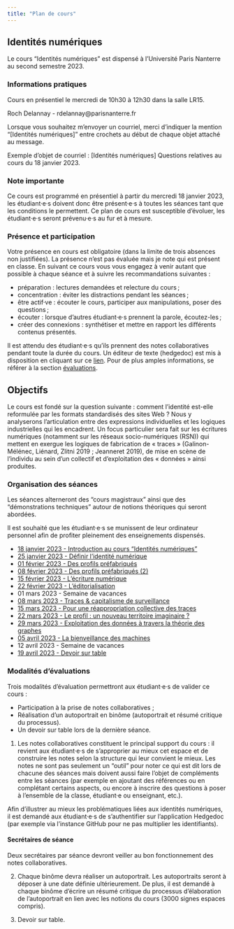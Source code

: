 ```yaml
---
title: "Plan de cours"
---
```


## Identités numériques

Le cours "Identités numériques" est dispensé à l'Université Paris Nanterre au second semestre 2023.

### Informations pratiques

Cours en présentiel le mercredi de 10h30 à 12h30 dans la salle LR15.  

Roch Delannay - rdelannay@parisnanterre.fr

::: {.callout-note}

Lorsque vous souhaitez m'envoyer un courriel, merci d'indiquer la mention "\[Identités numériques\]" entre crochets au début de chaque objet attaché au message. 

Exemple d'objet de courriel : \[Identités numériques\] Questions relatives au cours du 18 janvier 2023.

:::

### Note importante

Ce cours est programmé en présentiel à partir du mercredi 18 janvier 2023, les étudiant·e·s doivent donc être présent·e·s à toutes les séances tant que les conditions le permettent. Ce plan de cours est susceptible d’évoluer, les étudiant·e·s seront prévenu·e·s au fur et à mesure.

### Présence et participation 

Votre présence en cours est obligatoire (dans la limite de trois absences non justifiées). La présence n’est pas évaluée mais je note qui est présent en classe. En suivant ce cours vous vous engagez à venir autant que possible à chaque séance et à suivre les recommandations suivantes :

- préparation : lectures demandées et relecture du cours ;
- concentration : éviter les distractions pendant les séances ;
- être actif·ve : écouter le cours, participer aux manipulations, poser des questions ;
- écouter : lorsque d’autres étudiant·e·s prennent la parole, écoutez-les ;
- créer des connexions : synthétiser et mettre en rapport les différents contenus présentés.

::: {.callout-note}

Il est attendu des étudiant·e·s qu'ils prennent des notes collaboratives pendant toute la durée du cours. Un éditeur de texte (hedgedoc) est mis à disposition en cliquant sur ce [lien](https://demo.hedgedoc.org/1WdF94ubQcOV1_EoR1eT9Q#).
Pour de plus amples informations, se référer à la section [évaluations](#modalités-dévaluations).

:::

## Objectifs

Le cours est fondé sur la question suivante : comment l’identité est-elle reformulée par les formats
standardisés des sites Web ?
Nous y analyserons l’articulation entre des expressions individuelles et les logiques industrielles qui les
encadrent. Un focus particulier sera fait sur les écritures numériques (notamment sur les réseaux socio-numériques (RSN)) qui mettent en exergue les logiques de fabrication de « traces » (Galinon-Mélénec, Liénard, Zlitni 2019 ; Jeanneret 2019), de mise en scène de l’individu au sein d’un collectif et d’exploitation des « données » ainsi produites.


### Organisation des séances

Les séances alterneront des "cours magistraux" ainsi que des "démonstrations techniques" autour de notions théoriques qui seront abordées. 

Il est souhaité que les étudiant·e·s se munissent de leur ordinateur personnel afin de profiter pleinement des enseignements dispensés.

- [18 janvier 2023 - Introduction au cours "Identités numériques"](180123.qmd)
- [25 janvier 2023 - Définir l'identité numérique](250123.qmd)
- [01 février 2023 - Des profils préfabriqués](010223.qmd)
- [08 février 2023 - Des profils préfabriqués (2)](080223.qmd)
- [15 février 2023 - L'écriture numérique](150223.qmd)
- [22 février 2023 - L'éditorialisation](220223.qmd)
- 01 mars 2023 - Semaine de vacances
- [08 mars 2023 - Traces & capitalisme de surveillance](080323.qmd)
- [15 mars 2023 - Pour une réappropriation collective des traces](150323.qmd)
- [22 mars 2023 - Le profil : un nouveau territoire imaginaire ?](220323.qmd)
- [29 mars 2023 - Exploitation des données à travers la théorie des graphes](290323.qmd)
- [05 avril 2023 - La bienveillance des machines](050423.qmd)
- 12 avril 2023 - Semaine de vacances
- [19 avril 2023 - Devoir sur table](190423.qmd)

### Modalités d'évaluations

Trois modalités d'évaluation permettront aux étudiant·e·s de valider ce cours : 

- Participation à la prise de notes collaboratives ;
- Réalisation d'un autoportrait en binôme (autoportrait et résumé critique du processus).
- Un devoir sur table lors de la dernière séance.


1. Les notes collaboratives constituent le principal support du cours : il revient aux étudiant·e·s de s'approprier au mieux cet espace et de construire les notes selon la structure qui leur convient le mieux. Les notes ne sont pas seulement un "outil" pour noter ce qui est dit lors de chacune des séances mais doivent aussi faire l'objet de compléments entre les séances (par exemple en ajoutant des références ou en complétant certains aspects, ou encore à inscrire des questions à poser à l'ensemble de la classe, étudiant·e ou enseignant, etc.).

::: {.callout-important collapse="true"}

Afin d'illustrer au mieux les problématiques liées aux identités numériques, il est demandé aux étudiant·e·s de s'authentifier sur l'application Hedgedoc (par exemple via l'instance GitHub pour ne pas multiplier les identifiants).

:::

::: {.callout-tip collapse="true"}

#### Secrétaires de séance

Deux secrétaires par séance devront veiller au bon fonctionnement des notes collaboratives.

:::

2. Chaque binôme devra réaliser un autoportrait. Les autoportraits seront à déposer à une date définie ultérieurement. De plus, il est demandé à chaque binôme d'écrire un résumé critique du processus d'élaboration de l'autoportrait en lien avec les notions du cours (3000 signes espaces compris).

3. Devoir sur table.